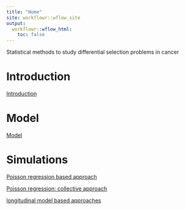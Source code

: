 ```yaml
---
title: "Home"
site: workflowr::wflow_site
output:
  workflowr::wflow_html:
    toc: false
---
```


Statistical methods to study differential selection problems in cancer

# Introduction
[Introduction](Introduction.html)

# Model 
[Model](model.html)

# Simulations

[Poisson regression based approach](microbme18_community_wise.html)


[Poisson regression: collective approach](microbme18.html)

[longitudinal model based approaches](microbme18.html)


